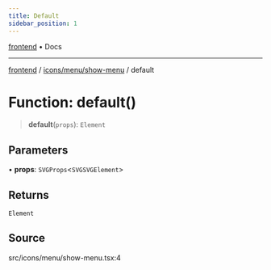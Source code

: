 ```yaml
---
title: Default
sidebar_position: 1
---
```


[frontend](../../../..) • Docs

***

[frontend](../../../..) / [icons/menu/show-menu](..) / default

# Function: default()

> **default**(`props`): `Element`

## Parameters

• **props**: `SVGProps`\<`SVGSVGElement`\>

## Returns

`Element`

## Source

src/icons/menu/show-menu.tsx:4
